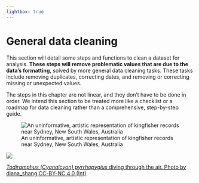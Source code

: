 ```yaml
---
lightbox: true
---
```


# General data cleaning

This section will detail some steps and functions to clean a dataset for analysis. **These steps will remove problematic values that are due to the data's formatting**, solved by more general data cleaning tasks. These tasks include removing duplicates, correcting dates, and removing or correcting missing or unexpected values.

The steps in this chapter are not linear, and they don't have to be done in order. We intend this section to be treated more like a checklist or a roadmap for data cleaning rather than a comprehensive, step-by-step guide. 

![An uninformative, artistic representation of kingfisher records near Sydney, New South Wales, Australia](../images/map_kingfishers.png)

::: aside

<img src="https://ala-images.s3.ap-southeast-2.amazonaws.com/store/e/b/3/c/a83dce83-614d-4630-9fff-07dde027c3be/original" class="rounded"/></img>

::: figure-caption
[*Todiramphus (Cyanalcyon) pyrrhopygius* diving through the air. Photo by diana_shang CC-BY-NC 4.0
(Int)](https://biocache.ala.org.au/occurrences/6aa0e692-4adf-4066-b260-3b010858278a)
:::
:::

